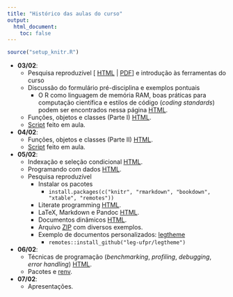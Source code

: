 ```yaml
---
title: "Histórico das aulas do curso"
output:
  html_document:
    toc: false
---
```


```r
source("setup_knitr.R")
```

- **03/02**:
  - Pesquisa reproduzível
    [ [HTML](http://leg.ufpr.br/~fernandomayer/pesqrep-eco/) |
    [PDF](http://leg.ufpr.br/~fernandomayer/pesqrep-eco/pesqrep-eco.pdf)
    ] e introdução às ferramentas do curso
  - Discussão do formulário pré-disciplina e exemplos pontuais
    - O R como linguagem de memória RAM, boas práticas para computação
      científica e estilos de código (*coding standards*) podem ser
      encontrados nessa página [HTML](computacao-cientifica.html).
  - Funções, objetos e classes (Parte I)
    [HTML](http://cursos.leg.ufpr.br/ce089/objetos-classes.html).
  - [Script](scripts/script_dia1.R) feito em aula.
- **04/02**:
  - Funções, objetos e classes (Parte II)
    [HTML](http://cursos.leg.ufpr.br/ce089/objetos-classes.html).
  - [Script](scripts/script_aula2.R) feito em aula.
- **05/02**:
  - Indexação e seleção condicional
    [HTML](http://cursos.leg.ufpr.br/ce089/indexacao-selecao.html).
  - Programando com dados
    [HTML](http://cursos.leg.ufpr.br/ce089/programacao.html).
  - Pesquisa reproduzível
    - Instalar os pacotes
      - `install.packages(c("knitr", "rmarkdown", "bookdown", "xtable", "remotes"))`
    - Literate programming
      [HTML](http://cursos.leg.ufpr.br/prr/capLitProg.html).
    - LaTeX, Markdown e Pandoc
      [HTML](http://cursos.leg.ufpr.br/prr/capMarkdown.html).
    - Documentos dinâmicos
      [HTML](http://cursos.leg.ufpr.br/prr/capDocDin.html).
    - Arquivo [ZIP](misc/docdin.zip) com diversos exemplos.
    - Exemplo de documentos personalizados:
      [legtheme](https://github.com/leg-ufpr/legtheme)
      - `remotes::install_github("leg-ufpr/legtheme")`
- **06/02**:
  - Técnicas de programação (*benchmarking*, *profiling*, *debugging*,
    *error handling*)
    [HTML](http://cursos.leg.ufpr.br/ce089/slides/01_tecnicas.html).
  - Pacotes e [renv](https://rstudio.github.io/renv/articles/renv.html).
- **07/02**:
  - Apresentações.
